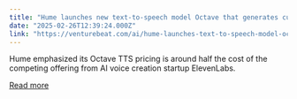 ```yaml
---
title: "Hume launches new text-to-speech model Octave that generates custom AI voices with adjustable emotions"
date: "2025-02-26T12:39:24.000Z"
link: "https://venturebeat.com/ai/hume-launches-text-to-speech-model-octave/"
---
```


Hume emphasized its Octave TTS pricing is around half the cost of the competing offering from AI voice creation startup ElevenLabs.

[Read more](https://venturebeat.com/ai/hume-launches-text-to-speech-model-octave/)
